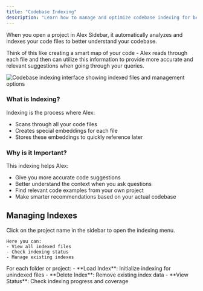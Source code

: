 ```yaml
---
title: "Codebase Indexing"
description: "Learn how to manage and optimize codebase indexing for better AI assistance"
---
```


When you open a project in Alex Sidebar, it automatically analyzes and indexes your code files to better understand your codebase.

Think of this like creating a smart map of your code - Alex reads through each file and then can utilize this information to provide more accurate and relevant suggestions when going through your queries.

<Frame>
  <img
    src="/images/codebase-indexing.png"
    alt="Codebase indexing interface showing indexed files and management options"
  />
</Frame>

### What is Indexing?
Indexing is the process where Alex:
- Scans through all your code files
- Creates special embeddings for each file
- Stores these embeddings to quickly reference later

### Why is it Important?
This indexing helps Alex:
- Give you more accurate code suggestions
- Better understand the context when you ask questions
- Find relevant code examples from your own project
- Make smarter recommendations based on your actual codebase

## Managing Indexes

<Steps>
  <Step title="Access Index Management">
    Click on the project name in the sidebar to open the indexing menu.
    
    Here you can:
    - View all indexed files
    - Check indexing status
    - Manage existing indexes
  </Step>

  <Step title="Index Operations">
    For each folder or project:
    - **Load Index**: Initialize indexing for unindexed files
    - **Delete Index**: Remove existing index data
    - **View Status**: Check indexing progress and coverage
  </Step>
</Steps>